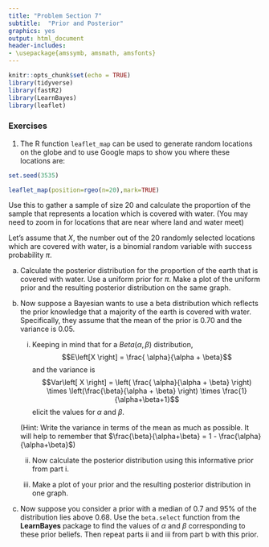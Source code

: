 ```yaml
---
title: "Problem Section 7"
subtitle:  "Prior and Posterior"
graphics: yes
output: html_document
header-includes: 
- \usepackage{amssymb, amsmath, amsfonts}
---
```


```r
knitr::opts_chunk$set(echo = TRUE)
library(tidyverse)
library(fastR2)
library(LearnBayes)
library(leaflet)
```

### Exercises 

1. The R function `leaflet_map`  can be used to generate random locations on the globe and to use Google maps to show you where these locations are:
```r

set.seed(3535)

leaflet_map(position=rgeo(n=20),mark=TRUE)
```

Use this to gather a sample of size 20 and calculate the proportion of the sample that represents a location which is covered with water. (You may need to zoom in for locations that are near where land and water meet)

Let's assume that $X$, the number out of the 20 randomly selected locations which are covered with water, is a binomial random variable with success probability $\pi$. 

a. Calculate the posterior distribution for the proportion of the earth that is covered with water. Use a uniform prior for $\pi$. Make a plot of the uniform prior and the resulting posterior distribution on the same graph.

b. Now suppose a Bayesian wants to use a beta distribution which reflects the prior knowledge that a majority of the earth is covered with water. Specifically, they assume that the mean of the prior is 0.70 and the variance is 0.05.

   i. Keeping in mind that for a $Beta(\alpha, \beta)$ distribution, $$E\left[X \right] = \frac{ \alpha}{\alpha + \beta}$$
   and the variance is
   $$Var\left[ X \right] =  \left( \frac{ \alpha}{\alpha + \beta} \right) \times \left(\frac{\beta}{\alpha + \beta} \right) \times
   \frac{1}{\alpha+\beta+1}$$
 elicit the values for $\alpha$ and $\beta$. 

    (Hint: Write the variance in terms of the mean as much as possible. It will help to remember that $\frac{\beta}{\alpha+\beta} = 1 - \frac{\alpha}{\alpha+\beta}$)
    
   ii. Now calculate the posterior distribution using this informative prior from part i. 
   
   iii. Make a plot of your prior and the resulting posterior distribution in one graph.

c. Now suppose you consider a prior with a median of 0.7 and 95\% of the distribution lies above 0.68. Use the `beta.select` function from the **LearnBayes** package to find the values of $\alpha$ and $\beta$ corresponding to these prior beliefs. Then repeat parts ii and iii from part b with this prior.